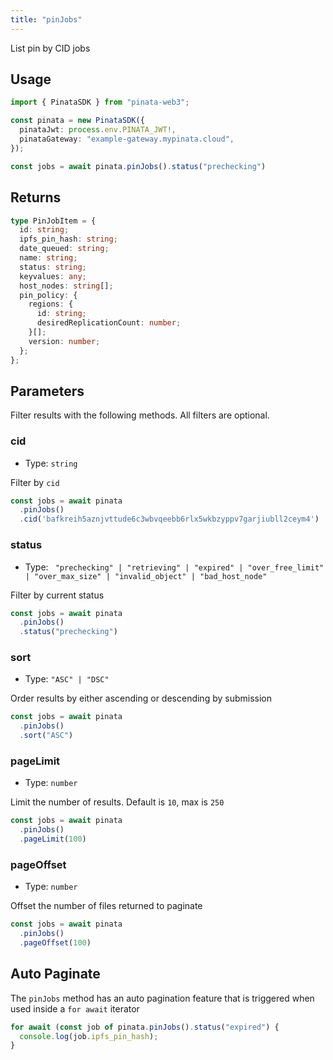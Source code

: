 ```yaml
---
title: "pinJobs"
---
```


List pin by CID jobs

## Usage

```typescript
import { PinataSDK } from "pinata-web3";

const pinata = new PinataSDK({
  pinataJwt: process.env.PINATA_JWT!,
  pinataGateway: "example-gateway.mypinata.cloud",
});

const jobs = await pinata.pinJobs().status("prechecking")
```

## Returns

```typescript
type PinJobItem = {
  id: string;
  ipfs_pin_hash: string;
  date_queued: string;
  name: string;
  status: string;
  keyvalues: any;
  host_nodes: string[];
  pin_policy: {
    regions: {
      id: string;
      desiredReplicationCount: number;
    }[];
    version: number;
  };
};
```

## Parameters

Filter results with the following methods. All filters are optional.

### cid

- Type: `string`

Filter by `cid`

```typescript
const jobs = await pinata
  .pinJobs()
  .cid('bafkreih5aznjvttude6c3wbvqeebb6rlx5wkbzyppv7garjiubll2ceym4')
```

### status

- Type: ` "prechecking" | "retrieving" | "expired" | "over_free_limit" | "over_max_size" | "invalid_object" | "bad_host_node"`

Filter by current status

```typescript
const jobs = await pinata
  .pinJobs()
  .status("prechecking")
```

### sort

- Type: `"ASC" | "DSC"`

Order results by either ascending or descending by submission

```typescript
const jobs = await pinata
  .pinJobs()
  .sort("ASC")
```

### pageLimit

- Type: `number`

Limit the number of results. Default is `10`, max is `250`

```typescript
const jobs = await pinata
  .pinJobs()
  .pageLimit(100)
```

### pageOffset

- Type: `number`

Offset the number of files returned to paginate

```typescript
const jobs = await pinata
  .pinJobs()
  .pageOffset(100)
```

## Auto Paginate

The `pinJobs` method has an auto pagination feature that is triggered when used inside a `for await` iterator

```typescript
for await (const job of pinata.pinJobs().status("expired") {
  console.log(job.ipfs_pin_hash);
}
```
